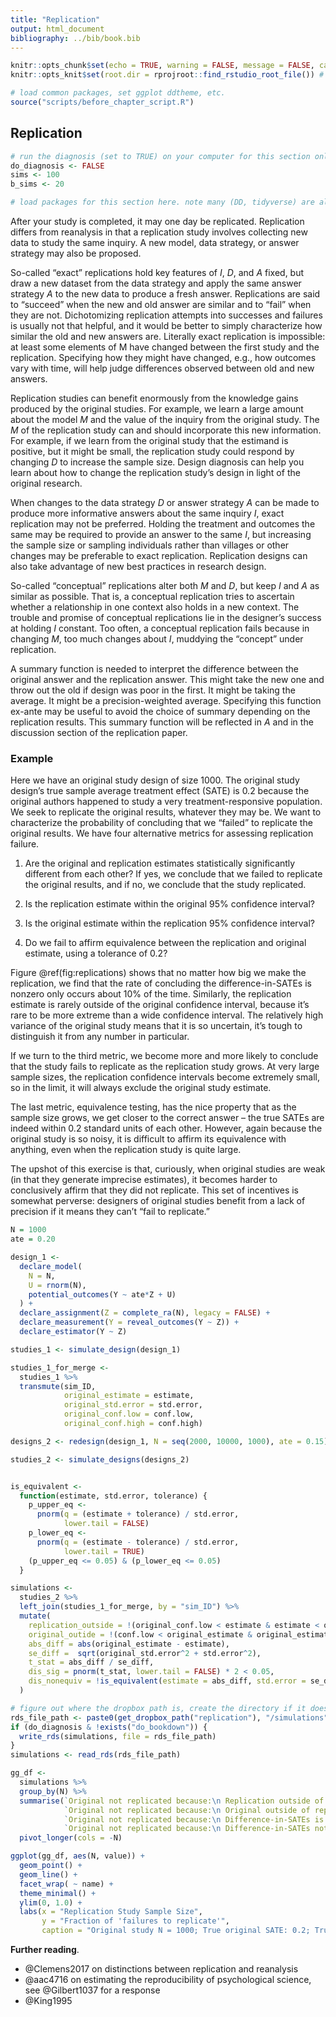 ```yaml
---
title: "Replication"
output: html_document
bibliography: ../bib/book.bib 
---
```


<!-- note do_bookdown is set in index.rmd, so we know if you're running just this .Rmd or compiling the book-->
```r
knitr::opts_chunk$set(echo = TRUE, warning = FALSE, message = FALSE, cache = FALSE)
knitr::opts_knit$set(root.dir = rprojroot::find_rstudio_root_file()) # files are all relative to RStudio project home
```

```r
# load common packages, set ggplot ddtheme, etc.
source("scripts/before_chapter_script.R")
```

<!-- start post here, do not edit above -->

## Replication

<!-- make sure to rename the section title below -->

```r
# run the diagnosis (set to TRUE) on your computer for this section only before pushing to Github. no diagnosis will ever take place on github.
do_diagnosis <- FALSE
sims <- 100
b_sims <- 20
```

```r
# load packages for this section here. note many (DD, tidyverse) are already available, see scripts/package-list.R
```

After your study is completed, it may one day be replicated. Replication differs from reanalysis in that a replication study involves collecting new data to study the same inquiry. A new model, data strategy, or answer strategy may also be proposed. 

So-called "exact" replications hold key features of *I*, *D*, and *A* fixed, but draw a new dataset from the data strategy and apply the same answer strategy *A* to the new data to produce a fresh answer. Replications are said to "succeed" when the new and old answer are similar and to "fail" when they are not. Dichotomizing replication attempts into successes and failures is usually not that helpful, and it would be better to simply characterize how similar the old and new answers are. Literally exact replication is impossible: at least some elements of M have changed between the first study and the replication. Specifying how they might have changed, e.g., how outcomes vary with time, will help judge differences observed between old and new answers.

Replication studies can benefit enormously from the knowledge gains produced by the original studies. For example, we learn a large amount about the model *M* and the value of the inquiry from the original study. The *M* of the replication study can and should incorporate this new information. For example, if we learn from the original study that the estimand is positive, but it might be small, the replication study could respond by changing *D* to increase the sample size. Design diagnosis can help you learn about how to change the replication study's design in light of the original research.

When changes to the data strategy *D* or answer strategy *A* can be made to produce more informative answers about the same inquiry *I*, exact replication may not be preferred. Holding the treatment and outcomes the same may be required to provide an answer to the same *I*, but increasing the sample size or sampling individuals rather than villages or other changes may be preferable to exact replication. Replication designs can also take advantage of new best practices in research design.

<!-- When designing **original** studies, you should anticipate that someday your work will be replicated. To the extent that you want future replication studies to arrive at similar answers to the original study you produce (i.e., you want their $a_{\rm new}^D$ to match your $a_{\rm old}^D$ as closely as possible), you will want to choose designs that bring $a_{\rm old}^D$ as close to $a^M$ as possible, under the presupposition that faithful replicators will also design their studies in such a way that $a_{\rm new}^D$ will also be close to $a^M$. -->

<!-- Replication studies necessarily differ from original studies -- it is literally impossible to reproduce the exact conditions of the original study in the same way it's impossible to step in the same river twice. Another way of putting that same statement is that $D_{\rm new}$ is necessarily different from $D_{\rm old}$. Theory (i.e., beliefs about *M*) is the tool we use to say that $D_{\rm old}$ is similar enough to $D_{\rm new}$ to constitute a close enough replication study. As a concrete example, many survey experimental replications involve using the exact same experimental stimuli but changing the study sample, e.g., from a nationally representative sample to a convenience sample. -->

So-called "conceptual" replications alter both *M* and *D*, but keep *I* and *A* as similar as possible. That is, a conceptual replication tries to ascertain whether a relationship in one context also holds in a new context. The trouble and promise of conceptual replications lie in the designer's success at holding *I* constant. Too often, a conceptual replication fails because in changing *M*, too much changes about *I*, muddying the "concept" under replication.

A summary function is needed to interpret the difference between the original answer and the replication answer. This might take the new one and throw out the old if design was poor in the first. It might be taking the average. It might be a precision-weighted average. Specifying this function ex-ante may be useful to avoid the choice of summary depending on the replication results. This summary function will be reflected in *A* and in the discussion section of the replication paper. 

### Example

Here we have an original study design of size 1000. The original study design's true sample average treatment effect (SATE) is 0.2 because the original authors happened to study a very treatment-responsive population. We seek to replicate the original results, whatever they may be. We want to characterize the probability of concluding that we "failed" to replicate the original results. We have four alternative metrics for assessing replication failure.

1. Are the original and replication estimates statistically significantly different from each other? If yes, we conclude that we failed to replicate the original results, and if no, we conclude that the study replicated.

2. Is the replication estimate within the original 95% confidence interval?

3. Is the original estimate within the replication 95% confidence interval?

4. Do we fail to affirm equivalence between the replication and original estimate, using a tolerance of 0.2?

Figure \@ref(fig:replications) shows that no matter how big we make the replication, we find that the rate of concluding the difference-in-SATEs is nonzero only occurs about 10% of the time. Similarly, the replication estimate is rarely outside of the original confidence interval, because it's rare to be more extreme than a wide confidence interval. The relatively high variance of the original study means that it is so uncertain, it's tough to distinguish it from any number in particular. 

If we turn to the third metric, we become more and more likely to conclude that the study fails to replicate as the replication study grows. At very large sample sizes, the replication confidence intervals become extremely small, so in the limit, it will always exclude the original study estimate.

The last metric, equivalence testing, has the nice property that as the sample size grows, we get closer to the correct answer -- the true SATEs are indeed within 0.2 standard units of each other. However, again because the original study is so noisy, it is difficult to affirm its equivalence with anything, even when the replication study is quite large.

The upshot of this exercise is that, curiously, when original studies are weak (in that they generate imprecise estimates), it becomes harder to conclusively affirm that they did not replicate. This set of incentives is somewhat perverse: designers of original studies benefit from a lack of precision if it means they can't "fail to replicate."

```r
N = 1000
ate = 0.20

design_1 <-
  declare_model(
    N = N,
    U = rnorm(N),
    potential_outcomes(Y ~ ate*Z + U)
  ) +
  declare_assignment(Z = complete_ra(N), legacy = FALSE) +
  declare_measurement(Y = reveal_outcomes(Y ~ Z)) +
  declare_estimator(Y ~ Z)

studies_1 <- simulate_design(design_1)

studies_1_for_merge <- 
  studies_1 %>%
  transmute(sim_ID, 
            original_estimate = estimate,
            original_std.error = std.error,
            original_conf.low = conf.low,
            original_conf.high = conf.high)

designs_2 <- redesign(design_1, N = seq(2000, 10000, 1000), ate = 0.15)

studies_2 <- simulate_designs(designs_2)


is_equivalent <-
  function(estimate, std.error, tolerance) {
    p_upper_eq <-
      pnorm(q = (estimate + tolerance) / std.error,
            lower.tail = FALSE)
    p_lower_eq <-
      pnorm(q = (estimate - tolerance) / std.error,
            lower.tail = TRUE)
    (p_upper_eq <= 0.05) & (p_lower_eq <= 0.05)
  }

simulations <- 
  studies_2 %>%
  left_join(studies_1_for_merge, by = "sim_ID") %>% 
  mutate(
    replication_outside = !(original_conf.low < estimate & estimate < original_conf.high),
    original_outide = !(conf.low < original_estimate & original_estimate < conf.high),
    abs_diff = abs(original_estimate - estimate),
    se_diff =  sqrt(original_std.error^2 + std.error^2),
    t_stat = abs_diff / se_diff,
    dis_sig = pnorm(t_stat, lower.tail = FALSE) * 2 < 0.05,
    dis_nonequiv = !is_equivalent(estimate = abs_diff, std.error = se_diff, tolerance = 0.2)
  )
```




```r
# figure out where the dropbox path is, create the directory if it doesn't exist, and name the RDS file
rds_file_path <- paste0(get_dropbox_path("replication"), "/simulations")
if (do_diagnosis & !exists("do_bookdown")) {
  write_rds(simulations, file = rds_file_path)
}
simulations <- read_rds(rds_file_path)
```



```r
gg_df <- 
  simulations %>%
  group_by(N) %>%
  summarise(`Original not replicated because:\n Replication outside of original ci` = mean(replication_outside),
            `Original not replicated because:\n Original outside of replication ci` = mean(original_outide),
            `Original not replicated because:\n Difference-in-SATEs is significant` = mean(dis_sig),
            `Original not replicated because:\n Difference-in-SATEs not affirmed equivalent within a difference of 0.2` = mean(dis_nonequiv)) %>%
  pivot_longer(cols = -N)

ggplot(gg_df, aes(N, value)) +
  geom_point() +
  geom_line() +
  facet_wrap( ~ name) +
  theme_minimal() +
  ylim(0, 1.0) +
  labs(x = "Replication Study Sample Size",
       y = "Fraction of 'failures to replicate'",
       caption = "Original study N = 1000; True original SATE: 0.2; True replication SATE: 0.15")

```


**Further reading**.

- @Clemens2017 on distinctions between replication and reanalysis
- @aac4716 on estimating the reproducibility of psychological science, see @Gilbert1037 for a response
- @King1995

